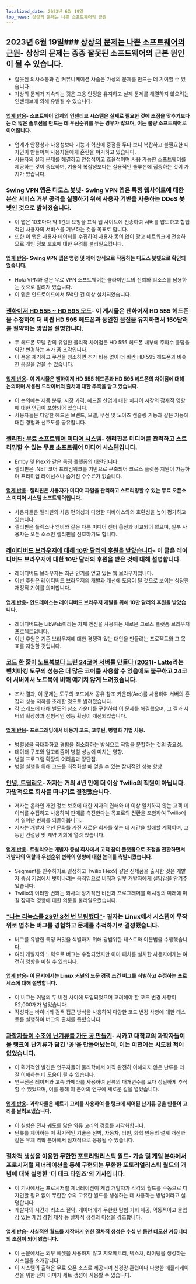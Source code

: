 ```yaml
---
localized_date: 2023년 6월 19일
top_news: 상상의 문제는 나쁜 소프트웨어의 근원
---
```




<CallToAction />

<Steps>

## 2023년 6월 19일### [상상의 문제는 나쁜 소프트웨어의 근원](https://cerebralab.com/Imaginary_Problems_Are_the_Root_of_Bad_Software)- 상상의 문제는 종종 잘못된 소프트웨어의 근본 원인이 될 수 있습니다.

- 잘못된 의사소통과 긴 커뮤니케이션 사슬은 가상의 문제를 만드는 데 기여할 수 있습니다.
- 가상의 문제가 지속되는 것은 고용 안정을 유지하고 실제 문제를 해결하지 않으려는 인센티브에 의해 유발될 수 있습니다.

#### [업계 반응](http://news.ycombinator.com/item?id=36380711)- 소프트웨어 업계의 인센티브 시스템은 실제로 필요한 것에 초점을 맞추기보다는 더 많은 솔루션을 만드는 데 우선순위를 두는 경우가 많으며, 이는 불량 소프트웨어로 이어집니다.

- 업계가 안정성과 사용성보다 기능과 혁신에 중점을 두다 보니 복잡하고 불필요한 디자인이 만들어져 사용자들에게 혼란을 야기하고 있습니다.
- 사용자의 실제 문제를 해결하고 안정적이고 효율적이며 사용 가능한 소프트웨어를 제공하는 것이 중요하며, 기술적 복잡성보다는 실용적인 솔루션에 집중하는 것이 가치가 있습니다.

### [Swing VPN 앱은 디도스 봇넷](https://lecromee.github.io/posts/swing_vpn_ddosing_sites/)- Swing VPN 앱은 특정 웹사이트에 대한 분산 서비스 거부 공격을 실행하기 위해 사용자 기반을 사용하는 DDoS 봇넷인 것으로 밝혀졌습니다.

- 이 앱은 10초마다 약 1건의 요청을 표적 웹 사이트에 전송하여 서버를 압도하고 합법적인 사용자의 서비스를 거부하는 것을 목표로 합니다.
- 또한 이 앱은 사용자 데이터를 수집하여 사용자 동의 없이 광고 네트워크에 전송하므로 개인 정보 보호에 대한 우려를 불러일으킵니다.

#### [업계 반응](http://news.ycombinator.com/item?id=36382700)- Swing VPN 앱은 명령 및 제어 방식으로 작동하는 디도스 봇넷으로 확인되었습니다.

- Hola VPN과 같은 무료 VPN 소프트웨어는 클라이언트의 신뢰와 리소스를 남용하는 것으로 알려져 있습니다.
- 이 앱은 안드로이드에서 5백만 건 이상 설치되었습니다.

### [젠하이저 HD 555 ~ HD 595 모드](http://mikebeauchamp.com/misc/sennheiser-hd-555-to-hd-595-mod/)- 이 게시물은 젠하이저 HD 555 헤드폰을 수정하여 더 비싼 HD 595 헤드폰과 동일한 음질을 유지하면서 150달러를 절약하는 방법을 설명합니다.

- 두 헤드폰 모델 간의 유일한 물리적 차이점은 HD 555 헤드폰 내부에 주파수 응답을 약간 변경하는 추가 폼 조각입니다.
- 이 폼을 제거하고 쿠션을 청소하면 추가 비용 없이 더 비싼 HD 595 헤드폰과 비슷한 음질을 얻을 수 있습니다.

#### [업계 반응](http://news.ycombinator.com/item?id=36377875)- 이 게시물은 젠하이저 HD 555 헤드폰과 HD 595 헤드폰의 차이점에 대해 논의하며 사용된 드라이버의 출처에 대한 추측을 담고 있습니다.

- 이 논의에는 제품 분류, 시장 가격, 헤드폰 산업에 대한 치파이 시장의 잠재적 영향에 대한 언급이 포함되어 있습니다.
- 사용자들은 다양한 헤드폰 브랜드, 모델, 무선 및 노이즈 캔슬링 기능과 같은 기능에 대한 경험과 선호도를 공유합니다.

### [젤리핀: 무료 소프트웨어 미디어 시스템](https://github.com/jellyfin/jellyfin)- 젤리핀은 미디어를 관리하고 스트리밍할 수 있는 무료 소프트웨어 미디어 시스템입니다.

- Emby 및 Plex와 같은 독점 플랫폼의 대안입니다.
- 젤리핀은 .NET 코어 프레임워크를 기반으로 구축되어 크로스 플랫폼 지원이 가능하며 프리미엄 라이선스나 숨겨진 수수료가 없습니다.

#### [업계 반응](http://news.ycombinator.com/item?id=36378689)- 젤리핀은 사용자가 미디어 파일을 관리하고 스트리밍할 수 있는 무료 오픈소스 미디어 시스템 소프트웨어입니다.

- 사용자들은 젤리핀의 사용 편의성과 다양한 디바이스와의 호환성을 높이 평가하고 있습니다.
- 젤리핀은 플렉스나 엠비와 같은 다른 미디어 센터 옵션과 비교되어 왔으며, 일부 사용자는 오픈 소스인 젤리핀을 선호하기도 합니다.

### [레이디버드 브라우저에 대해 10만 달러의 후원을 받았습니다](https://twitter.com/awesomekling/status/1670298370550779905)- 이 글은 레이디버드 브라우저에 대한 10만 달러의 후원을 받은 것에 대해 설명합니다.

- 레이디버드 브라우저는 최근 인기를 얻고 있는 웹 브라우저입니다.
- 이번 후원은 레이디버드 브라우저의 개발과 개선에 도움이 될 것으로 보이는 상당한 재정적 기여를 의미합니다.

#### [업계 반응](http://news.ycombinator.com/item?id=36377805)- 안드레아스는 레이디버드 브라우저 개발을 위해 10만 달러의 후원을 받았습니다.

- 레이디버드는 LibWeb이라는 자체 엔진을 사용하는 새로운 크로스 플랫폼 브라우저 프로젝트입니다.
- 이번 후원은 기존 브라우저에 대한 경쟁력 있는 대안을 만들려는 프로젝트와 그 목표를 지원할 것입니다.

### [코드 한 줄이 노트북보다 느린 24코어 서버를 만들다 (2021)](https://pkolaczk.github.io/server-slower-than-a-laptop/)- Latte라는 벤치마킹 도구의 성능은 더 많은 코어를 사용할 수 있음에도 불구하고 24코어 서버에서 노트북에 비해 예기치 않게 느려졌습니다.

- 조사 결과, 이 문제는 도구의 코드에서 공유 참조 카운터(Arc)를 사용하여 서버의 혼잡과 성능 저하를 초래한 것으로 밝혀졌습니다.
- 각 스레드에 대해 별도의 참조 카운터를 구현하여 이 문제를 해결했으며, 그 결과 서버의 확장성과 선형적인 성능 확장이 개선되었습니다.

#### [업계 반응](http://news.ycombinator.com/item?id=36376669)- 프로그래밍에서 비동기 코드, 코루틴, 병렬화 기법 사용.

- 병렬성을 극대화하고 경합을 최소화하는 방식으로 작업을 분할하는 것의 중요성.
- 데이터 구조와 알고리즘이 병렬 성능에 미치는 영향.
- 병렬 프로그램 확장의 어려움과 장단점.
- 병렬 실행을 위해 코드를 최적화할 때 얻을 수 있는 잠재적인 성능 향상.

### [안녕, 트윌리오](https://blog.miguelgrinberg.com/post/goodbye-twilio)- 저자는 거의 4년 만에 더 이상 Twilio의 직원이 아닙니다. 자발적으로 회사를 떠나기로 결정했습니다.

- 저자는 온라인 개인 정보 보호에 대한 저자의 견해와 더 이상 일치하지 않는 고객 데이터를 수집하고 사용하여 판매를 촉진한다는 목표로의 전환을 포함하여 Twilio에서 일어난 변화를 되돌아봅니다.
- 저자는 개발자 우선 문화를 가진 새로운 회사를 찾는 데 시간을 할애할 계획이며, 그 동안 컨설팅 및 계약 기회에 열려 있습니다.

#### [업계 반응](http://news.ycombinator.com/item?id=36382361)- 트윌리오는 개발자 중심 회사에서 고객 참여 플랫폼으로 초점을 전환하면서 개발자의 역할과 우선순위 변화의 영향에 대한 논의를 촉발시켰습니다.

- Segment를 인수하기로 결정하고 Twilio Flex와 같은 신제품을 출시한 것은 개발자 중심 기업에서 벗어나려는 움직임으로 비춰져 일부 개발자에게 실망감을 안겨주었습니다.
- Twilio의 이러한 변화는 회사의 장기적인 비전과 프로그래머블 메시징의 미래에 미칠 잠재적 영향에 대한 의문을 불러일으켰습니다.

### ["나는 리눅스를 29만 3천 번 부팅했다"](https://rwmj.wordpress.com/2023/06/18/follow-up-to-i-booted-linux-292612-times/)- 필자는 Linux에서 시스템이 무작위로 멈추는 버그를 경험하고 문제를 추적하기로 결정했습니다.

- 버그를 유발한 특정 커밋을 식별하기 위해 광범위한 테스트와 이분법을 수행했습니다.
- 여러 개발자의 노력으로 버그는 수정되었지만 이미 패치를 설치한 사용자에게는 여전히 영향을 미칠 수 있습니다.

#### [업계 반응](http://news.ycombinator.com/item?id=36379615)- 이 문서에서는 Linux 커널의 드문 경쟁 조건 버그를 식별하고 수정하는 프로세스에 대해 설명합니다.

- 이 버그는 커널의 두 버전 사이에 도입되었으며 고려해야 할 코드 변경 사항이 52,000개가 넘었습니다.
- 작성자는 바이너리 검색 접근 방식을 사용하여 다양한 코드 변경 사항에 대한 테스트를 실행하여 버그의 출처를 좁혔습니다.

### [과학자들이 수조에 난기류를 가둔 공 만들기](https://news.uchicago.edu/story/tempest-teacup-uchicago-physicists-make-breakthrough-creating-turbulence)- 시카고 대학교의 과학자들이 물 탱크에 난기류가 담긴 '공'을 만들어냈는데, 이는 이전에는 시도된 적이 없었습니다.

- 이 획기적인 발견은 연구자들이 물리학에서 아직 완전히 이해되지 않은 난류를 더 잘 이해하는 데 도움이 될 수 있습니다.
- 연구진은 레이저와 고속 카메라를 사용하여 난류의 매개변수를 보다 정밀하게 추적할 수 있었으며, 이를 통해 이 분야의 연구에 새로운 길을 열었습니다.

#### [업계 반응](http://news.ycombinator.com/item?id=36376875)- 과학자들은 제트기 고리를 사용하여 물 탱크에 제어된 난기류 공을 만들어 고리를 날려보냈습니다.

- 이 실험은 전자 궤도를 닮은 와류 고리의 경로를 시각화합니다.
- 난류를 제어하는 이 획기적인 기술은 선박, 자동차, 터빈, 화학 반응의 설계 개선과 같은 유체 역학 분야에서 잠재적으로 응용될 수 있습니다.

### [절차적 생성을 이용한 무한한 포토리얼리스틱 월드](https://arxiv.org/abs/2306.09310)- 기술 및 게임 분야에서 프로시저럴 제너레이션을 통해 구현되는 무한한 포토리얼리스틱 월드의 개념에 대해 설명한 '더 테크 타임즈'의 기사입니다.

- 이 기사에서는 프로시저럴 제너레이션이 게임 개발자가 각각의 월드를 수동으로 디자인할 필요 없이 무한한 수의 고유한 월드를 생성하는 데 사용하는 방법이라고 설명합니다.
- 개발자의 시간과 리소스 절약, 게이머에게 무한한 탐험 기회 제공, 역동적이고 몰입감 있는 게임 경험 제작 등 절차적 생성의 이점을 강조합니다.

#### [업계 반응](http://news.ycombinator.com/item?id=36376071)- 사실적인 월드를 제작하기 위한 절차적 생성은 수십 년 동안 데모신 커뮤니티의 초점이 되어 왔습니다.

- 이 논문에서는 외부 에셋을 사용하지 않고 지오메트리, 텍스처, 라이팅을 생성하는 시스템을 소개합니다.
- 이 시스템의 출력은 무료 오픈 소스로 제공되며 신경망 훈련이나 다양한 애플리케이션을 위한 전체 이미지 세트 생성에 사용할 수 있습니다.

</Steps>
